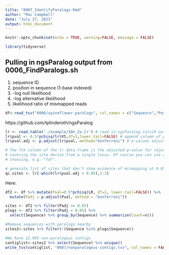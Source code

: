 ```yaml
---
title: "0007_IdentifyParalogs.Rmd"
author: "Mac Campbell"
date: "July 27, 2021"
output: html_document
---
```


```r
knitr::opts_chunk$set(echo = TRUE, warning=FALSE, message = FALSE)
```

```r
library(tidyverse)
```

## Pulling in ngsParalog output from 0006_FindParalogs.sh
(1) sequence ID     
(2) position in sequence (1-base indexed)    
(3) -log null likelihood    
(4) -log alternative likelihood    
(5) likelihood ratio of mismapped reads    
```r
df<-read_tsv("0006/spineflower.paralogs", col_names = c("Sequence","Position","Null","Alt","LR"))
```

https://github.com/tplinderoth/ngsParalog

```r
lr <- read.table('./example/50n_2x.lr') # read in ngsParalog calcLR output
lr$pval <- 0.5*pchisq(lr$V5,df=1,lower.tail=FALSE) # append column of p-values
lr$pval.adj <- p.adjust(lr$pval, method="bonferroni") # p-values adjusted for number of tested sites

# The 7th column of the lr data.frame is the adjusted p-value for rejecting the null hypothesis that reads
# covering the site derive from a single locus. Of course you can use any p-value adjustment of your
# choosing, e.g. "fdr".

# generate list of sites that don't show evidence of mismapping at 0.05 significance level:
qc.sites <- lr[-which(lr$pval.adj < 0.05),1:2]
```

Here:     

```r
df2 <- df %>% mutate(Pval=0.5*pchisq(LR, df=1, lower.tail=FALSE)) %>%
  mutate(Padj = p.adjust(Pval, method = "bonferroni"))

sites <- df2 %>% filter(Padj >= 0.05)
plogs <- df2 %>% filter(Padj < 0.05) %>%
  select(Sequence) %>% group_by(Sequence) %>% summarize(Count=n())

#Remove sequences with paralogs nearby
sites2<-sites %>% filter(!(Sequence %in% plogs$Sequence))

#We have 12,995 non-paralogous contigs
contiglist<-sites2 %>% select(Sequence) %>% unique()
write_tsv(contiglist, "0007/nonparalogous-contigs.tsv", col_names = FALSE)
```


